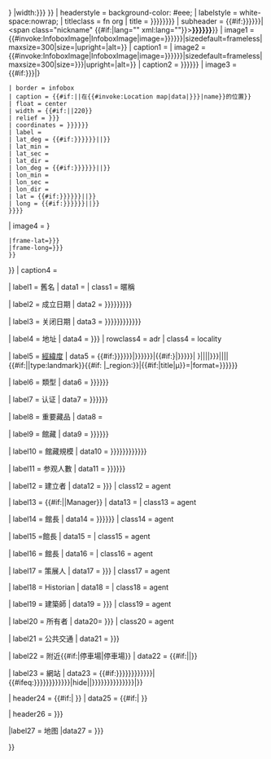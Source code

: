 {{Infobox
| bodyclass = vcard
| bodystyle = {{#if:{{{infoboxwidth|{{{width|}}}}}} |width:{{{infoboxwidth|{{{width}}}}}} }}
| headerstyle = background-color: #eee;
| labelstyle = white-space:nowrap;
| titleclass = fn org
| title = {{{name|{{{名称|{{{名稱|{{PAGENAME}}}}}}}}}}}
| subheader = {{#if:{{{native_name|{{{其他名称|{{{其他名稱|}}}}}}}}}|<span class="nickname" {{#if:{{{native_name_lang|}}}|lang="{{{native_name_lang|}}}" xml:lang="{{{native_name_lang|}}}"}}>'''{{{native_name|{{{其他名称|{{{其他名稱|}}}}}}}}}'''</span>}}
| image1 = {{#invoke:InfoboxImage|InfoboxImage|image={{{logo|{{{标志|{{{標誌|}}}}}}}}}|sizedefault=frameless|maxsize=300|size={{{logo_size|}}}|upright={{{logo_upright|1}}}|alt={{{logo_alt|}}}}}
| caption1 = {{{logo_caption|}}}
| image2 = {{#invoke:InfoboxImage|InfoboxImage|image={{{image|{{{图像|{{{圖像|}}}}}}}}}|sizedefault=frameless|maxsize=300|size={{{image_size|{{{imagesize|}}}}}}|upright={{{image_upright|1}}}|alt={{{alt|}}}}}
| caption2 = {{{caption|{{{图像说明|{{{圖像說明|}}}}}}}}}
| image3 = {{#if:{{{pushpin_map|{{{map_type|}}}}}}|{{Location map|{{{pushpin_map|{{{map_type}}}}}}
 | border = infobox
 | caption = {{#if:{{{map_caption|}}}|{{{map_caption}}}|在{{#invoke:Location map|data|{{{pushpin_map|{{{map_type}}}}}}|name}}的位置}}
 | float = center
 | width = {{#if:{{{map_size|}}}|{{{map_size}}}|220}}
 | relief = {{{pushpin_relief|{{{map_relief|}}}}}}
 | coordinates = {{{coordinates|{{{坐标|{{{坐標|}}}}}}}}}
 | label = {{{map dot label|}}}
 | lat_deg = {{#if:{{{coordinates|{{{坐标|{{{坐標|}}}}}}}}}||{{{lat_deg|}}}}}
 | lat_min = {{{lat_min|}}}
 | lat_sec = {{{lat_sec|}}}
 | lat_dir = {{{lat_dir|}}}
 | lon_deg = {{#if:{{{coordinates|{{{坐标|{{{坐標|}}}}}}}}}||{{{lon_deg|}}}}}
 | lon_min = {{{lon_min|}}}
 | lon_sec = {{{lon_sec|}}}
 | lon_dir = {{{lon_dir|}}}
 | lat = {{#if:{{{coordinates|{{{坐标|{{{坐標|}}}}}}}}}||{{{latitude|}}}}}
 | long = {{#if:{{{coordinates|{{{坐标|{{{坐標|}}}}}}}}}||{{{longitude|}}}}}
 }}}}
| image4 = {{If declined|{{{mapframe|}}}||{{Infobox mapframe
 |zoom={{{mapframe-zoom|}}}
 |frame-width={{{mapframe-width|}}}
 |frame-height={{{mapframe-height|}}}
 |stroke-color={{{mapframe-stroke-color|{{{mapframe-stroke-colour|}}}}}}
 |stroke-width={{{mapframe-stroke-width|1}}}
 |marker={{{mapframe-marker|museum}}}
 |marker-color={{{mapframe-marker-color|{{{mapframe-marker-colour|}}}}}}
 |frame-lat={{{mapframe-lat|{{{mapframe-latitude|}}}}}}
 |frame-long={{{mapframe-long|{{{mapframe-longitude|}}}}}}
 }}
}}
| caption4 = {{If declined|{{{mapframe|}}}||{{{mapframe-caption|}}}}}

| label1 = 舊名
| data1 = {{{former_name|}}}
| class1 = 暱稱

| label2 = 成立日期
| data2 = {{{established|{{{成立时间|{{{成立時間|{{{成立日期|}}}}}}}}}}}}

| label3 = 关闭日期
| data3 = {{{dissolved|{{{关闭时间|{{{關閉時間|{{{关闭日期|{{{關閉日期|}}}}}}}}}}}}}}}

| label4 = 地址
| data4 = {{{location|{{{地址|}}}}}}
| rowclass4 = adr
| class4 = locality

| label5 = [[經緯度]]
| data5 = {{#if:{{{coordinates|{{{坐标|{{{坐標|}}}}}}}}}|{{{coordinates|{{{坐标|{{{坐標}}}}}}}}}|{{#if:{{Both|{{{latitude|{{{lat_deg|}}}}}}|{{{longitude|{{{lon_deg|}}}}}}}}|
{{Geobox coor|{{{latitude|{{{lat_deg|}}}}}}|{{{lat_min|}}}|{{{lat_sec|}}}|{{{lat_dir|}}}|{{{longitude|{{{lon_deg|}}}}}}|{{{lon_min|}}}|{{{lon_sec|}}}|{{{lon_dir|}}}|{{#if:{{{coordinates_type|}}}|{{{coordinates_type}}}|type:landmark}}{{#if: {{{coordinates_region|}}}|_region:{{{coordinates_region}}}}}|{{#if:{{{coordinates_display|}}}|title|μ}}={{{coordinates_display|}}}|format={{{coordinates_format|}}}}}}}}}

| label6 = 類型
| data6 = {{{type|{{{类型|{{{類型|}}}}}}}}}

| label7 = 认证
| data7 = {{{accreditation|{{{委派经营|{{{委派經營|}}}}}}}}}

| label8 = 重要藏品
| data8 = {{{key_holdings|}}}

| label9 = 館藏
| data9 = {{{collections|{{{馆藏|{{{館藏|}}}}}}}}}

| label10 = 館藏規模
| data10 = {{{collection|{{{collection_size|{{{collection size|{{{馆藏规模|{{{館藏規模|}}}}}}}}}}}}}}}

| label11 = 参观人數
| data11 = {{{visitors|{{{参观人数|{{{參觀人數|}}}}}}}}}

| label12 = 建立者
| data12 = {{{founder|{{{建立者|}}}}}}
| class12 = agent

| label13 = {{#if:{{{leader_type|}}}|{{{leader_type}}}|Manager}}
| data13 = {{{leader|}}}
| class13 = agent

| label14 = 館長
| data14 = {{{director|{{{馆长|{{{館長|}}}}}}}}}
| class14 = agent

| label15 =館長
| data15 = {{{president|}}}
| class15 = agent

| label16 = 館長
| data16 = {{{chairperson|}}}
| class16 = agent

| label17 = 策展人
| data17 = {{{curator|{{{策展人|}}}}}}
| class17 = agent

| label18 = Historian
| data18 = {{{historian|}}}
| class18 = agent

| label19    = 建築師
| data19      = {{{architect|{{{建築師|}}}}}}
| class19     = agent

| label20 = 所有者
| data20= {{{owner|{{{所有者|}}}}}}
| class20 = agent

| label21 = 公共交通
| data21 = {{{publictransit|{{{公共交通|}}}}}}

| label22 = 附近{{#if:{{{parking|}}}|停車場|停車場}}
| data22 = {{#if:{{{parking|}}}|{{{parking}}}|{{{car_park|}}}}}

| label23 = 網站
| data23 = {{#if:{{{website|{{{官方网站|{{{官方網站|{{{网站|{{{網站|}}}}}}}}}}}}}}}|{{#ifeq:{{{website|{{{官方网站|{{{官方網站|{{{网站|{{{網站|}}}}}}}}}}}}}}}|hide||{{{website|{{{官方网站|{{{官方網站|{{{网站|{{{網站|}}}}}}}}}}}}}}}}}|{{official url}}}}

| header24 = {{#if:{{{network|}}}|{{Infobox museum/{{{network}}} network|header}} }}
| data25 = {{#if:{{{network|}}}|{{Infobox museum/{{{network}}} network|data}} }}

| header26 = {{{nrhp|{{{embedded|}}}}}}

|label27 = 地图
|data27  = {{{备注|{{{備註|}}}}}}

}}<noinclude>
{{documentation}}
</noinclude>
